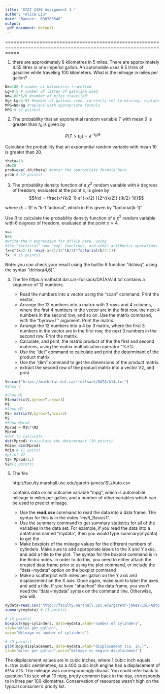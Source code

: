 ---
title: 'STAT 2450 Assignment 1 '
author: "Alice Liu"
date: 'Banner:  B00783546'
output:
 pdf_document: default
---
=================================================================================================================


1.  there are approximately 8 kilometres in 5 miles.  There are approximately 4.55 litres in one imperial gallon.
    An automobile uses 9.5 litres of gasoline while traveling 100 kilometers.  What is the mileage in miles per gallon?

```{r}
Nk=100 # number of kilometres travelled
Lg=9.5 # number of litres of gasoline used
Nm=100*5/8 #number of miles travelled
Gg= Lg/4.55 #number of gallons used. currently set to missing. replace with appropriate formula.
MPG=Nm/Gg #replace with appropriate formula
MPG # (2 points)
```

2.  The probability that an exponential random variable $T$ with mean $\theta$ is greater than $t_0$ is given by

 $$P(T>t_0) = e^{-t_0/\theta}$$


   Calculate the probability that an exponential random variable with mean 10 is greater than 20.

```{r}
theta=10
t0=20
prob=exp(-t0/theta) #enter the appropriate formula here
prob # (2 points)
```

3.  The probability density function of a $\chi^2$ random variable with $k$ degrees of freedom, evaluated at
the point $x$, is given by
$$f(x) = \frac{x^{k/2-1} e^{-x/2} }{2^{(k/2)} ((k/2)-1)!}$$

where $(k-1)!$ is "k-1 factorial", which in R is given by "factorial(k-1)"

Use R to calculate the probability density function of a $\chi^2$ random variable with 6 degrees of freedom, evaluated
at the point $x=4$.

```{r}
x=4
k=6
#write the R expression for $f(x)$ here, using 
#the "factorial" and "exp" functions, and other arithmetic operations
fx=x^(k/2-1) *exp(-x/2)/(2^(k/2)*factorial(k/2-1))
fx  # (5 points)
```

Note:  you can check your result using the builtin R function "dchisq", using the syntax "dchisq(4,6)".


4.  The file https://mathstat.dal.ca/~fullsack/DATA/A14.txt contains a
sequence of 12 numbers.

    + Read the numbers into a vector using the "scan" command. Print the vector.
    + Arrange the 12 numbers into a matrix with 3 rows and 4 columns, where the first 4 numbers in the vector are in the first row, the next 4 numbers in the second row, and so on.  Use the matrix command, with the "byrow=T" argument. Print the matrix.
    +  Arrange the 12 numbers into a 4 by 3 matrix, where the first 3 numbers in the vector are in the first row, the next 3 numbers in the second row.  Print the matrix.
    + Calculate, and print,  the matrix product of the the first and second matrices, using the matrix multiplication operator "%*%. 
    + Use the "det" command to calculate and print the determinant of the product matrix
    + Use the "dim" command to get the dimensions of the product matrix. 
    +  extract the second row of the product matrix into a vector V2, and print

```{r}
V=scan("https://mathstat.dal.ca/~fullsack/DATA/A14.txt")
#Show V

#Show M1
M1=matrix(V,byrow=T,nrow=3)
M1
#Show M2
M2= matrix(V,byrow=T,ncol=3)
M2
#Show Mprod
Mprod = M1%*%M2
Mprod
#det to calculate
det(Mprod) #calculate the determinant (10 points)
Mdim= dim(Mprod)
Mdim # (1 point)
#print V2
V2= Mprod[2,] 
V2#(2 points)
```

5. The file 

	http://faculty.marshall.usc.edu/gareth-james/ISL/Auto.csv

    contains data on an outcome variable "mpg", which is automobile mileage
in miles per gallon, and a number of other variables which
can be used to predict mileage.

    + Use the **read.csv** command to read the data into a data frame.
The syntax for this is in the notes "myR_Basics1".  
    + Use the summary
command to get summary statistics for all of the variables in the data
set.  For example, if you read the data into a dataframe named
"mydata", then you would type summary(mydata) to get the
    + Make boxplots of the mileage values for the different numbers of
cylinders. Make sure to add appropriate labels to the X and Y axes,
and add a title to the plot. The syntax for the boxplot command is in
the Rintro notes.  In order to do this, you need to either attach the
created data frame prior to using the plot command, or include the
"data=mydata" option on the boxplot command 
    + Make a scatterplot with miles per gallon on
the Y axis and displacement on the X axis. Once again, make sure to
label the axes and add a title.  If you have "attached" the data
frame, you won't need the "data=mydata" syntax on the command line.
Otherwise, you will.

```{r}
mydata=read.csv("http://faculty.marshall.usc.edu/gareth-james/ISL/Auto.csv")
summary(mydata) # (3 points)
```

```{r}
# (5 points)
boxplot(mpg~cylinders, data=mydata,xlab="number of cylinders",
ylab="miles per gallon",
main="Mileage vs number of cylinders")
```


```{r}
# (5 points)
plot(mpg~displacement, data=mydata,xlab="displacement (cu. in.)",
ylab="miles per gallon",main="mileage vs engine displacement")
```

The displacement values are in cubic inches, where 1 cubic inch equals
`6.4516` cubic centimetres, so a 400 cubic inch engine had a displacement of `6554.826`.  The mileage was correspondingly dismal.  You could refer back to question 1 to see what 10 mpg, pretty common back in the day, corresponds to in litres per 100 kilometres.
Conservation of resources wasn't high on the typical consumer's prioity list. 

